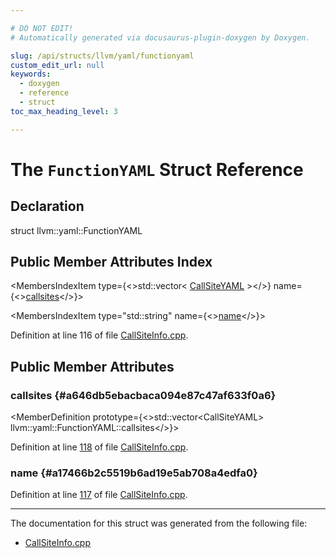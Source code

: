 ```yaml
---

# DO NOT EDIT!
# Automatically generated via docusaurus-plugin-doxygen by Doxygen.

slug: /api/structs/llvm/yaml/functionyaml
custom_edit_url: null
keywords:
  - doxygen
  - reference
  - struct
toc_max_heading_level: 3

---
```





# The `FunctionYAML` Struct Reference

<DoxygenPage pluginConfig={pluginConfig}>



## Declaration

<CodeBlock>struct llvm::yaml::FunctionYAML</CodeBlock>

## Public Member Attributes Index

<MembersIndex>

<MembersIndexItem
  type={<>std::vector&lt; <a href="/docs/api/structs/llvm/yaml/callsiteyaml">CallSiteYAML</a> &gt;</>}
  name={<><a href="#a646db5ebacbaca094e87c47af633f0a6">callsites</a></>}>
</MembersIndexItem>

<MembersIndexItem
  type="std::string"
  name={<><a href="#a17466b2c5519b6ad19e5ab708a4edfa0">name</a></>}>
</MembersIndexItem>

</MembersIndex>


Definition at line 116 of file <a href="/docs/api/files/lib/lib/debuginfo/lib/debuginfo/gsym/callsiteinfo-cpp">CallSiteInfo.cpp</a>.

<SectionDefinition>

## Public Member Attributes

### callsites {#a646db5ebacbaca094e87c47af633f0a6}

<MemberDefinition
  prototype={<>std::vector&lt;CallSiteYAML&gt; llvm::yaml::FunctionYAML::callsites</>}>

Definition at line <a href="/docs/api/files/lib/lib/debuginfo/lib/debuginfo/gsym/callsiteinfo-cpp/#l00118">118</a> of file <a href="/docs/api/files/lib/lib/debuginfo/lib/debuginfo/gsym/callsiteinfo-cpp">CallSiteInfo.cpp</a>.
</MemberDefinition>

### name {#a17466b2c5519b6ad19e5ab708a4edfa0}

<MemberDefinition
  prototype="std::string llvm::yaml::FunctionYAML::name">

Definition at line <a href="/docs/api/files/lib/lib/debuginfo/lib/debuginfo/gsym/callsiteinfo-cpp/#l00117">117</a> of file <a href="/docs/api/files/lib/lib/debuginfo/lib/debuginfo/gsym/callsiteinfo-cpp">CallSiteInfo.cpp</a>.
</MemberDefinition>

</SectionDefinition>

<hr/>

The documentation for this struct was generated from the following file:

<ul>
<li><a href="/docs/api/files/lib/lib/debuginfo/lib/debuginfo/gsym/callsiteinfo-cpp">CallSiteInfo.cpp</a></li>
</ul>

</DoxygenPage>
